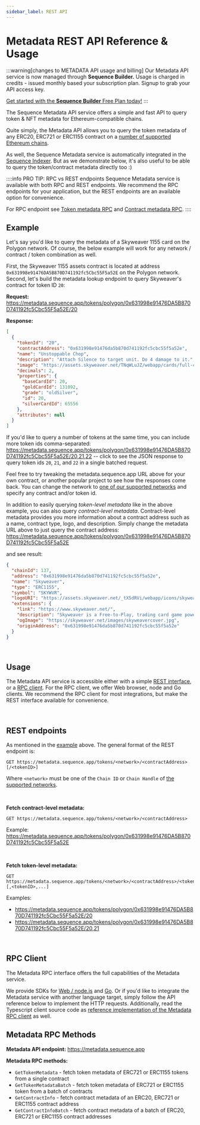 ```yaml
---
sidebar_label: REST API
---
```


# Metadata REST API Reference & Usage

:::warning[changes to METADATA API usage and billing]
Our Metadata API service is now managed through **Sequence Builder.** Usage is charged in credits - issued monthly based your subscription plan. Signup to grab your API access key. 

[Get started with the **Sequence Builder** Free Plan today!](https://sequence.build/landing)
:::

The Sequence Metadata API service offers a simple and fast API to query token & NFT metadata
for Ethereum-compatible chains.

Quite simply, the Metadata API allows you to query the token metadata of any ERC20, ERC721 or ERC1155
contract on a [number of supported Ethereum chains](/multi-chain-support).

As well, the Sequence Metadata service is automatically integrated in the [Sequence Indexer](/indexer). 
But as we demonstrate below, it's also useful to be able to query the token/contract metadata directly too :)

::::info PRO TIP: RPC vs REST endpoints
Sequence Metadata service is available with both RPC and REST endpoints. We recommend the RPC endpoints
for your application, but the REST endpoints are an available option for convenience.

For RPC endpoint see [Token metadata RPC](/metadata/token-metadata) and [Contract metadata RPC](/metadata/contract-metadata).
::::

## Example

Let's say you'd like to query the metadata of a Skyweaver 1155 card on the Polygon network. Of course,  the
below example will work for any network / contract / token combination as well.

First, the Skyweaver 1155 assets contract is located at address `0x631998e91476DA5B870D741192fc5Cbc55F5a52E`
on the Polygon network. Second, let's build the metadata lookup endpoint to query Skyweaver's contract
for token ID `20`:


**Request:**
https://metadata.sequence.app/tokens/polygon/0x631998e91476DA5B870D741192fc5Cbc55F5a52E/20


**Response:**
```json
[
  {
    "tokenId": "20",
    "contractAddress": "0x631998e91476da5b870d741192fc5cbc55f5a52e",
    "name": "Unstoppable Chop",
    "description": "Attach Silence to target unit. Do 4 damage to it.",
    "image": "https://assets.skyweaver.net/TNqWLuJZ/webapp/cards/full-cards/6x/20-silver.png",
    "decimals": 2,
    "properties": {
      "baseCardId": 20,
      "goldCardId": 131092,
      "grade": "oldSilver",
      "id": 20,
      "silverCardId": 65556
    },
    "attributes": null
  }
]
```

If you'd like to query a number of tokens at the same time, you can include more token ids comma-separated:
https://metadata.sequence.app/tokens/polygon/0x631998e91476DA5B870D741192fc5Cbc55F5a52E/20,21,22 -- click
to see the JSON response to query token ids `20`, `21`, and `22` in a single batched request.

Feel free to try tweaking the metadata.sequence.app URL above for your own contract, or another popular
project to see how the responses come back. You can change the network to [one of our supported networks](/multi-chain-support)
and specify any contract and/or token id.

In addition to easily querying *token-level metadata* like in the above example, you can also query *contract-level metadata*.
Contract-level metadata provides you more information about a contract address such as a name, contract type, logo, and description.
Simply change the metadata URL above to just query the contract address: https://metadata.sequence.app/tokens/polygon/0x631998e91476DA5B870D741192fc5Cbc55F5a52E

and see result:

```json
{
  "chainId": 137,
  "address": "0x631998e91476da5b870d741192fc5cbc55f5a52e",
  "name": "Skyweaver",
  "type": "ERC1155",
  "symbol": "SKYWVR",
  "logoURI": "https://assets.skyweaver.net/_tX5dRVi/webapp/icons/skyweaver-token.png",
  "extensions": {
    "link": "https://www.skyweaver.net/",
    "description": "Skyweaver is a Free-to-Play, trading card game powered by Polygon and Ethereum.",
    "ogImage": "https://skyweaver.net/images/skyweavercover.jpg",
    "originAddress": "0x631998e91476da5b870d741192fc5cbc55f5a52e"
  }
}
```

<br />

## Usage

The Metadata API service is accessible either with a simple [REST interface](#rest-endpoints), or a [RPC client](#rpc-client).
For the RPC client, we offer Web browser, node and Go clients. We recommend the RPC client for most integrations, but
make the REST interface available for convenience.

<br />

## REST endpoints

As mentioned in the [example](#example) above. The general format of the REST endpoint is:

```
GET https://metadata.sequence.app/tokens/<network>/<contractAddress>[/<tokenID>]
```

Where `<network>` must be one of the `Chain ID` or `Chain Handle` of [the supported networks](/multi-chain-support#networks).

<br />

**Fetch contract-level metadata:**

```
GET https://metadata.sequence.app/tokens/<network>/<contractAddress>
```

Example: https://metadata.sequence.app/tokens/polygon/0x631998e91476DA5B870D741192fc5Cbc55F5a52E

<br />


**Fetch token-level metadata:**

```
GET https://metadata.sequence.app/tokens/<network>/<contractAddress>/<tokenID>[,<tokenID>,...]
```

Examples:
* https://metadata.sequence.app/tokens/polygon/0x631998e91476DA5B870D741192fc5Cbc55F5a52E/20
* https://metadata.sequence.app/tokens/polygon/0x631998e91476DA5B870D741192fc5Cbc55F5a52E/20,21

<br />


## RPC Client

The Metadata RPC interface offers the full capabilities of the Metadata service.

We provide SDKs for [Web / node.js](https://github.com/0xsequence/sequence.js) and [Go](https://github.com/0xsequence/go-sequence).
Or if you'd like to integrate the Metadata service with another language target, simply follow the API reference below
to implement the HTTP requests. Additionally, read the Typescript client source code as [reference
implementation of the Metadata RPC client](https://github.com/0xsequence/sequence.js/blob/master/packages/metadata/src/metadata.gen.ts) as well.


## Metadata RPC Methods

**Metadata API endpoint:** https://metadata.sequence.app

**Metadata RPC methods:**

* `GetTokenMetadata` - fetch token metadata of ERC721 or ERC1155 tokens from a single contract 
* `GetTokenMetadataBatch` - fetch token metadata of ERC721 or ERC1155 token from a batch of contracts 
* `GetContractInfo` - fetch contract metadata of an ERC20, ERC721 or ERC1155 contract address
* `GetContractInfoBatch` - fetch contract metadata of a batch of ERC20, ERC721 or ERC1155 contract addresses
